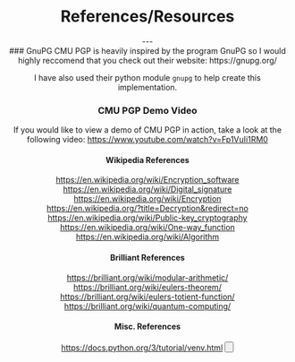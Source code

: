 
<PageTitle title="CMU PGP | References/Resources" />
<Header />

# References/Resources
<Author author="Manu Anish" date="4/6/22" displayName="manuanish" />
---
<br />
### GnuPG
CMU PGP is heavily inspired by the program GnuPG so I would highly reccomend that you check out their website:
https://gnupg.org/

I have also used their python module `gnupg` to help create this implementation.
<br/>
### CMU PGP Demo Video
If you would like to view a demo of CMU PGP in action, take a look at the following video:
https://www.youtube.com/watch?v=Fp1VuIi1RM0
<br/>
#### Wikipedia References
https://en.wikipedia.org/wiki/Encryption_software <br/>
https://en.wikipedia.org/wiki/Digital_signature <br/>
https://en.wikipedia.org/wiki/Encryption <br/>
https://en.wikipedia.org/?title=Decryption&redirect=no <br/>
https://en.wikipedia.org/wiki/Public-key_cryptography <br/>
https://en.wikipedia.org/wiki/One-way_function <br/>
https://en.wikipedia.org/wiki/Algorithm <br/>

#### Brilliant References
https://brilliant.org/wiki/modular-arithmetic/ <br/>
https://brilliant.org/wiki/eulers-theorem/ <br/>
https://brilliant.org/wiki/eulers-totient-function/ <br/>
https://brilliant.org/wiki/quantum-computing/ <br/>

#### Misc. References
https://docs.python.org/3/tutorial/venv.html
<Button href="/" text="Return Home" />
<Footer />
